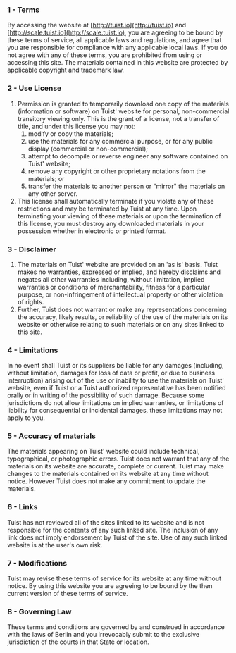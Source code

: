 ### 1 - Terms

By accessing the website at [http://tuist.io](http://tuist.io) and [http://scale.tuist.io](http://scale.tuist.io), you are agreeing to be bound by these terms of service, all applicable laws and regulations, and agree that you are responsible for compliance with any applicable local laws. If you do not agree with any of these terms, you are prohibited from using or accessing this site. The materials contained in this website are protected by applicable copyright and trademark law.

### 2 - Use License

1. Permission is granted to temporarily download one copy of the materials (information or software) on Tuist' website for personal, non-commercial transitory viewing only. This is the grant of a license, not a transfer of title, and under this license you may not:
   1. modify or copy the materials;
   2. use the materials for any commercial purpose, or for any public display (commercial or non-commercial);
   3. attempt to decompile or reverse engineer any software contained on Tuist' website;
   4. remove any copyright or other proprietary notations from the materials; or
   5. transfer the materials to another person or "mirror" the materials on any other server.
2. This license shall automatically terminate if you violate any of these restrictions and may be terminated by Tuist at any time. Upon terminating your viewing of these materials or upon the termination of this license, you must destroy any downloaded materials in your possession whether in electronic or printed format.

### 3 - Disclaimer

1. The materials on Tuist' website are provided on an 'as is' basis. Tuist makes no warranties, expressed or implied, and hereby disclaims and negates all other warranties including, without limitation, implied warranties or conditions of merchantability, fitness for a particular purpose, or non-infringement of intellectual property or other violation of rights.
2. Further, Tuist does not warrant or make any representations concerning the accuracy, likely results, or reliability of the use of the materials on its website or otherwise relating to such materials or on any sites linked to this site.

### 4 - Limitations

In no event shall Tuist or its suppliers be liable for any damages (including, without limitation, damages for loss of data or profit, or due to business interruption) arising out of the use or inability to use the materials on Tuist' website, even if Tuist or a Tuist authorized representative has been notified orally or in writing of the possibility of such damage. Because some jurisdictions do not allow limitations on implied warranties, or limitations of liability for consequential or incidental damages, these limitations may not apply to you.

### 5 - Accuracy of materials

The materials appearing on Tuist' website could include technical, typographical, or photographic errors. Tuist does not warrant that any of the materials on its website are accurate, complete or current. Tuist may make changes to the materials contained on its website at any time without notice. However Tuist does not make any commitment to update the materials.

### 6 - Links

Tuist has not reviewed all of the sites linked to its website and is not responsible for the contents of any such linked site. The inclusion of any link does not imply endorsement by Tuist of the site. Use of any such linked website is at the user's own risk.

### 7 - Modifications

Tuist may revise these terms of service for its website at any time without notice. By using this website you are agreeing to be bound by the then current version of these terms of service.

### 8 - Governing Law

These terms and conditions are governed by and construed in accordance with the laws of Berlin and you irrevocably submit to the exclusive jurisdiction of the courts in that State or location.
